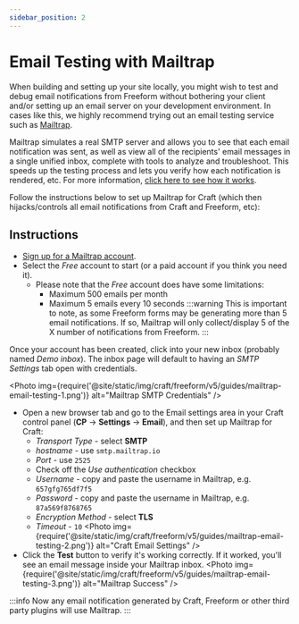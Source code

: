 ```yaml
---
sidebar_position: 2
---
```



# Email Testing with Mailtrap

When building and setting up your site locally, you might wish to test and debug email notifications from Freeform without bothering your client and/or setting up an email server on your development environment. In cases like this, we highly recommend trying out an email testing service such as [Mailtrap](https://mailtrap.io/).

Mailtrap simulates a real SMTP server and allows you to see that each email notification was sent, as well as view all of the recipients' email messages in a single unified inbox, complete with tools to analyze and troubleshoot. This speeds up the testing process and lets you verify how each notification is rendered, etc. For more information, [click here to see how it works](https://mailtrap.io/how-it-works).

Follow the instructions below to set up Mailtrap for Craft (which then hijacks/controls all email notifications from Craft and Freeform, etc):

## Instructions

<VerticalStepWrapper>
<StepMarkdown>

- [Sign up for a Mailtrap account](https://mailtrap.io/register/signup).
- Select the _Free_ account to start (or a paid account if you think you need it).
  - Please note that the _Free_ account does have some limitations:
    - Maximum 500 emails per month
    - Maximum 5 emails every 10 seconds
      :::warning
      This is important to note, as some Freeform forms may be generating more than 5 email notifications. If so, Mailtrap will only collect/display 5 of the X number of notifications from Freeform.
      :::

</StepMarkdown>
<StepMarkdown>

Once your account has been created, click into your new inbox (probably named _Demo inbox_). The inbox page will default to having an _SMTP Settings_ tab open with credentials.

<Photo
  img={require('@site/static/img/craft/freeform/v5/guides/mailtrap-email-testing-1.png')}
  alt="Mailtrap SMTP Credentials"
/>

</StepMarkdown>
<StepMarkdown>

- Open a new browser tab and go to the Email settings area in your Craft control panel (**CP** → **Settings** → **Email**), and then set up Mailtrap for Craft:
  - _Transport Type_ - select **SMTP**
  - _hostname_ - use `smtp.mailtrap.io`
  - _Port_ - use `2525`
  - Check off the _Use authentication_ checkbox
  - _Username_ - copy and paste the username in Mailtrap, e.g. `657gfg765df7f5`
  - _Password_ - copy and paste the username in Mailtrap, e.g. `87a569f8768765`
  - _Encryption Method_ - select **TLS**
  - _Timeout_ - `10`
    <Photo
      img={require('@site/static/img/craft/freeform/v5/guides/mailtrap-email-testing-2.png')}
      alt="Craft Email Settings"
    />
- Click the **Test** button to verify it's working correctly. If it worked, you'll see an email message inside your Mailtrap inbox.
  <Photo
    img={require('@site/static/img/craft/freeform/v5/guides/mailtrap-email-testing-3.png')}
    alt="Mailtrap Success"
  />

</StepMarkdown>

</VerticalStepWrapper>

:::info
Now any email notification generated by Craft, Freeform or other third party plugins will use Mailtrap.
:::
